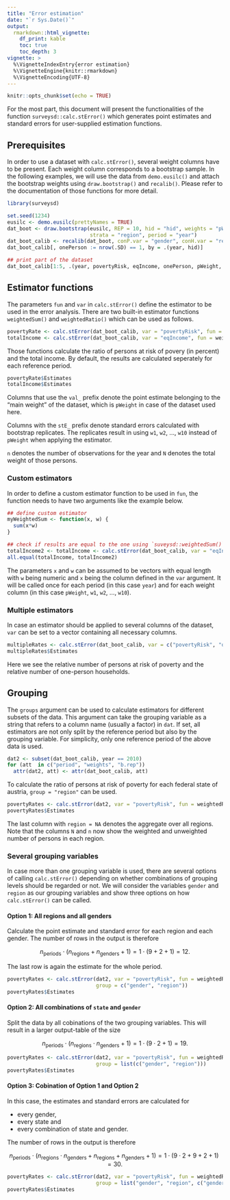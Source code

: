 ```yaml
---
title: "Error estimation"
date: "`r Sys.Date()`"
output: 
  rmarkdown::html_vignette:
    df_print: kable
    toc: true
    toc_depth: 3
vignette: >
  %\VignetteIndexEntry{error estimation}
  %\VignetteEngine{knitr::rmarkdown}
  %\VignetteEncoding{UTF-8}
---
```


```r
knitr::opts_chunk$set(echo = TRUE)
```

For the most part, this document will present the functionalities of the function 
`surveysd::calc.stError()` which generates point estimates and standard errors for
user-supplied estimation functions.

## Prerequisites

In order to use a dataset with `calc.stError()`, several weight columns have to be present. Each
weight column corresponds to a bootstrap sample. In the following examples, we will use the data 
from `demo.eusilc()` and attach the bootstrap weights using `draw.bootstrap()` and `recalib()`. Please 
refer to the documentation of those functions for more detail.

```r
library(surveysd)

set.seed(1234)
eusilc <- demo.eusilc(prettyNames = TRUE)
dat_boot <- draw.bootstrap(eusilc, REP = 10, hid = "hid", weights = "pWeight",
                           strata = "region", period = "year")
dat_boot_calib <- recalib(dat_boot, conP.var = "gender", conH.var = "region")
dat_boot_calib[, onePerson := nrow(.SD) == 1, by = .(year, hid)]

## print part of the dataset
dat_boot_calib[1:5, .(year, povertyRisk, eqIncome, onePerson, pWeight, w1, w2, w3, w4, w5)]
```


## Estimator functions

The parameters `fun` and `var` in `calc.stError()` define the estimator to be used in the error 
analysis. There are two built-in estimator functions `weightedSum()` and `weightedRatio()` which can
be used as follows.


```r
povertyRate <- calc.stError(dat_boot_calib, var = "povertyRisk", fun = weightedRatio)
totalIncome <- calc.stError(dat_boot_calib, var = "eqIncome", fun = weightedSum)
```

Those functions calculate the ratio of persons at risk of povery (in percent) and the total income.
By default, the results are calculated seperately for each reference period.

```r
povertyRate$Estimates
totalIncome$Estimates
```

Columns that use the `val_` prefix denote the point estimate belonging to the "main weight" of the
dataset, which is `pWeight` in case of the dataset used here.

Columns with the `stE_` prefix denote standard errors calculated with bootstrap replicates. The
replicates result in using `w1`, `w2`, ..., `w10` instead of `pWeight` when applying the estimator.

`n` denotes the number of observations for the year and `N` denotes the total weight of those
persons.

### Custom estimators

In order to define a custom estimator function to be used in `fun`, the function needs to have
two arguments like the example below.

```r
## define custom estimator
myWeightedSum <- function(x, w) {
  sum(x*w)
}

## check if results are equal to the one using `suveysd::weightedSum()`
totalIncome2 <- totalIncome <- calc.stError(dat_boot_calib, var = "eqIncome", fun = weightedSum)
all.equal(totalIncome, totalIncome2)
```

The parameters `x` and `w` can be assumed to be vectors with equal length with `w` being numeric and
`x` being the column defined in the `var` argument. It will be called once for each period (in this
case `year`) and for each weight column (in this case `pWeight`, `w1`, `w2`, ..., `w10`).

### Multiple estimators

In case an estimator should be applied to several columns of the dataset, `var` can be set to
a vector containing all necessary columns.

```r
multipleRates <- calc.stError(dat_boot_calib, var = c("povertyRisk", "onePerson"), fun = weightedRatio)
multipleRates$Estimates
```
Here we see the relative number of persons at risk of poverty and the relative number of one-person
households.

## Grouping

The `groups` argument can be used to calculate estimators for different subsets of the data. This
argument can take the grouping variable as a string that refers to a column name (usually a factor) 
in `dat`. If set, all estimators are not only split by the reference period but also by the
grouping variable. For simplicity, only one reference period of the above data is used.

```r
dat2 <- subset(dat_boot_calib, year == 2010)
for (att  in c("period", "weights", "b.rep"))
  attr(dat2, att) <- attr(dat_boot_calib, att)
```

To calculate the ratio of persons at risk of poverty for each federal state of austria, 
`group = "region"` can be used.

```r
povertyRates <- calc.stError(dat2, var = "povertyRisk", fun = weightedRatio, group = "region")
povertyRates$Estimates
```

The last column with `region = NA` denotes the aggregate over all regions. Note that the
columns `N` and `n` now show the weighted and unweighted number of persons in each region.

### Several grouping variables

In case more than one grouping variable is used, there are several options of calling 
`calc.stError()` depending on whether combinations of grouping levels should be regarded or not.
We will consider the variables `gender` and `region` as our grouping variables and show three 
options on how `calc.stError()` can be called.

#### Option 1: All regions and all genders

Calculate the point estimate and standard error for each region and each gender. The number of 
rows in the output is therefore 

$$n_\text{periods}\cdot(n_\text{regions} + n_\text{genders} + 1) = 1\cdot(9 + 2 + 1) = 12.$$

The last row is again the estimate for the whole period.

```r
povertyRates <- calc.stError(dat2, var = "povertyRisk", fun = weightedRatio, 
                             group = c("gender", "region"))
povertyRates$Estimates

```

#### Option 2: All combinations of `state` and `gender`

Split the data by all cobinations of the two grouping variables. This will result in a larger 
output-table of the size

$$n_\text{periods}\cdot(n_\text{regions} \cdot n_\text{genders} + 1) = 1\cdot(9\cdot2 + 1)= 19.$$

```r
povertyRates <- calc.stError(dat2, var = "povertyRisk", fun = weightedRatio, 
                             group = list(c("gender", "region")))
povertyRates$Estimates
```

#### Option 3: Cobination of Option 1 and Option 2

In this case, the estimates and standard errors are calculated for

* every gender,
* every state and
* every combination of state and gender.

The number of rows in the output is therefore 

$$n_\text{periods}\cdot(n_\text{regions} \cdot n_\text{genders} + n_\text{regions} + n_\text{genders} + 1) = 1\cdot(9\cdot2 + 9 + 2 + 1) = 30.$$

```r
povertyRates <- calc.stError(dat2, var = "povertyRisk", fun = weightedRatio, 
                             group = list("gender", "region", c("gender", "region")))
povertyRates$Estimates
```

